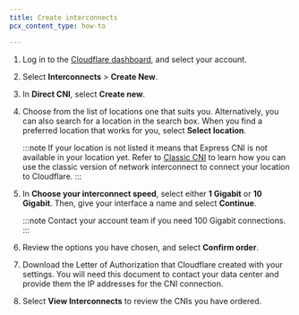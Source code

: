 ```yaml
---
title: Create interconnects
pcx_content_type: how-to

---
```


1. Log in to the [Cloudflare dashboard](https://developers.cloudflare.com/), and select your account.

2. Select **Interconnects** > **Create New**.

3. In **Direct CNI**, select **Create new**.

4. Choose from the list of locations one that suits you. Alternatively, you can also search for a location in the search box. When you find a preferred location that works for you, select **Select location**.

   :::note
   If your location is not listed it means that Express CNI is not available in your location yet. Refer to [Classic CNI](/network-interconnect/classic-cni/) to learn how you can use the classic version of network interconnect to connect your location to Cloudflare.
   :::

5. In **Choose your interconnect speed**, select either **1 Gigabit** or **10 Gigabit**. Then, give your interface a name and select **Continue**.

   :::note
   Contact your account team if you need 100 Gigabit connections.
   :::

6. Review the options you have chosen, and select **Confirm order**.

7. Download the Letter of Authorization that Cloudflare created with your settings. You will need this document to contact your data center and provide them the IP addresses for the CNI connection.

8. Select **View Interconnects** to review the CNIs you have ordered.
